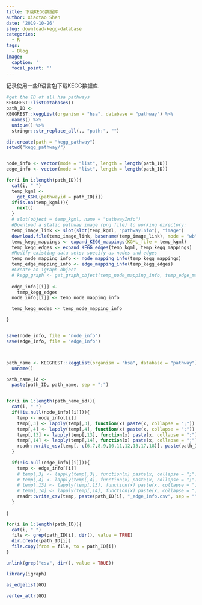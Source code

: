 ```yaml
---
title: 下载KEGG数据库
author: Xiaotao Shen
date: '2019-10-26'
slug: download-kegg-database
categories:
  - R
tags:
  - Blog
image:
  caption: ''
  focal_point: ''
---
```


记录使用一些R语言包下载KEGG数据库.

```r
#get the ID of all hsa pathways
KEGGREST::listDatabases()
path_ID <- 
KEGGREST::keggList(organism = "hsa", database = "pathway") %>% 
  names() %>% 
  unique() %>% 
  stringr::str_replace_all(., "path:", "")

dir.create(path = "kegg_pathway")
setwd("kegg_pathway/")


node_info <- vector(mode = "list", length = length(path_ID))
edge_info <- vector(mode = "list", length = length(path_ID))

for(i in i:length(path_ID)){
  cat(i, " ")
  temp_kgml <- 
    get_KGML(pathwayid = path_ID[i])
  if(is.na(temp_kgml)){
    next()
  }
  # slot(object = temp_kgml, name = "pathwayInfo")
  #Download a static pathway image (png file) to working directory:
  temp_image_link <- slot(slot(temp_kgml, "pathwayInfo"), "image")
  download.file(temp_image_link, basename(temp_image_link), mode = "wb")
  temp_kegg_mappings <- expand_KEGG_mappings(KGML_file = temp_kgml)
  temp_kegg_edges <- expand_KEGG_edges(temp_kgml, temp_kegg_mappings)
  #Modify existing data sets; specify as nodes and edges
  temp_node_mapping_info <- node_mapping_info(temp_kegg_mappings)
  temp_edge_mapping_info <- edge_mapping_info(temp_kegg_edges)
  #Create an igraph object
  # kegg_graph <- get_graph_object(temp_node_mapping_info, temp_edge_mapping_info)
  
  edge_info[[i]] <- 
    temp_kegg_edges
  node_info[[i]] <- temp_node_mapping_info

  temp_kegg_nodes <- temp_node_mapping_info

}


save(node_info, file = "node_info")
save(edge_info, file = "edge_info")



path_name <- KEGGREST::keggList(organism = "hsa", database = "pathway") %>% 
  unname()

path_name_id <- 
  paste(path_ID, path_name, sep = ";")


for(i in 1:length(path_name_id)){
  cat(i, " ")
  if(!is.null(node_info[[i]])){
    temp <- node_info[[i]]
    temp[,3] <- lapply(temp[,3], function(x) paste(x, collapse = ";")) %>% unlist()
    temp[,4] <- lapply(temp[,4], function(x) paste(x, collapse = ";")) %>% unlist()
    temp[,13] <- lapply(temp[,13], function(x) paste(x, collapse = ";")) %>% unlist()
    temp[,14] <- lapply(temp[,14], function(x) paste(x, collapse = ";")) %>% unlist()
    readr::write_csv(temp[,-c(6,7,8,9,10,11,12,13,17,18)], paste(path_ID[i], "_node_info.csv", sep = ""))
  }
  
  if(!is.null(edge_info[[i]])){
    temp <- edge_info[[i]]
    # temp[,3] <- lapply(temp[,3], function(x) paste(x, collapse = ";")) %>% unlist()
    # temp[,4] <- lapply(temp[,4], function(x) paste(x, collapse = ";")) %>% unlist()
    # temp[,13] <- lapply(temp[,13], function(x) paste(x, collapse = ";")) %>% unlist()
    # temp[,14] <- lapply(temp[,14], function(x) paste(x, collapse = ";")) %>% unlist()
    readr::write_csv(temp, paste(path_ID[i], "_edge_info.csv", sep = ""))
  }
  
}

for(i in 1:length(path_ID)){
  cat(i, " ")
  file <- grep(path_ID[i], dir(), value = TRUE)
  dir.create(path_ID[i])
  file.copy(from = file, to = path_ID[i]) 
}

unlink(grep("csv", dir(), value = TRUE))

library(igraph)

as_edgelist(GO)

vertex_attr(GO)
```

